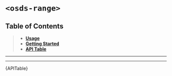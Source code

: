 

<Meta title="UI Components/Range/️Range [atom]/Web Component" />

# `<osds-range>`

## Table of Contents
> - **[Usage](#usage)**
> - **[Getting Started](#getting-started)**
> - **[API Table](#api-table)**

<hr/>
<Usage />
<hr/>
<div id="api-table"><Description>{APITable}</Description></div>
